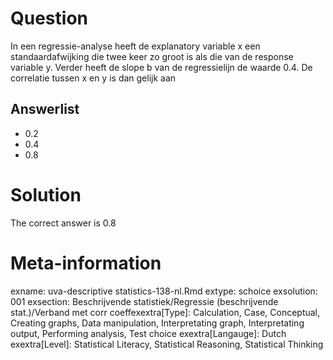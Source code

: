 Question
========

In een regressie-analyse heeft de explanatory variable x een standaardafwijking die twee keer zo groot is als die van de response variable y. Verder heeft de slope b van de regressielijn de waarde 0.4. De correlatie tussen x en y is dan gelijk aan 

Answerlist
----------
* 0.2
* 0.4
* 0.8

Solution
========

The correct answer is  0.8 

Meta-information
================
exname: uva-descriptive statistics-138-nl.Rmd 
extype: schoice 
exsolution: 001 
exsection: Beschrijvende statistiek/Regressie (beschrijvende stat.)/Verband met corr coeffexextra[Type]: Calculation, Case, Conceptual, Creating graphs, Data manipulation, Interpretating graph, Interpretating output, Performing analysis, Test choice 
exextra[Langauge]: Dutch 
exextra[Level]: Statistical Literacy, Statistical Reasoning, Statistical Thinking 
